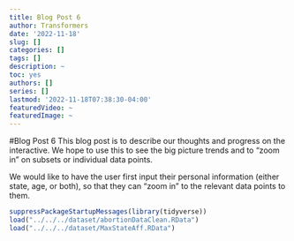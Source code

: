 ```yaml
---
title: Blog Post 6
author: Transformers
date: '2022-11-18'
slug: []
categories: []
tags: []
description: ~
toc: yes
authors: []
series: []
lastmod: '2022-11-18T07:38:30-04:00'
featuredVideo: ~
featuredImage: ~
---
```


#Blog Post 6 
This blog post is to describe our thoughts and progress on the interactive. We hope to use this to see the big picture trends and to “zoom in” on subsets or individual data points.

We would like to have the user first input their personal information (either state, age, or both), so that they can "zoom in" to the relevant data points to them.


```r
suppressPackageStartupMessages(library(tidyverse))
load("../../../dataset/abortionDataClean.RData")
load("../../../dataset/MaxStateAff.RData")


```

